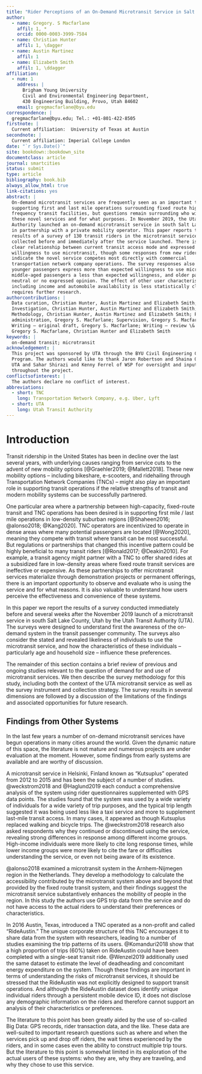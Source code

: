 ```yaml
---
title: "Rider Perceptions of an On-Demand Microtransit Service in Salt Lake County, Utah"
author:
  - name: Gregory. S Macfarlane
    affil: 1, *
    orcid: 0000-0003-3999-7584
  - name: Christian Hunter
    affil: 1, \dagger
  - name: Austin Martinez
    affil: 1
  - name: Elizabeth Smith
    affil: 1, \ddagger
affiliation:
  - num: 1
    address: |
      Brigham Young University
      Civil and Environmental Engineering Department, 
      430 Engineering Building, Provo, Utah 84602
    email: gregmacfarlane@byu.edu
correspondence: |
  gregmacfarlane@byu.edu; Tel.: +01-801-422-8505
firstnote: |
  Current affiliation:  University of Texas at Austin
secondnote: |
  Current affiliation: Imperial College London
date: "`r Sys.Date()`"
site: bookdown::bookdown_site
documentclass: article
journal: smartcities
status: submit
type: article
bibliography: book.bib
always_allow_html: true
link-citations: yes
abstract: |
  On-demand microtransit services are frequently seen as an important tool in
  supporting first and last mile operations surrounding fixed route high
  frequency transit facilities, but questions remain surrounding who will use
  these novel services and for what purposes. In November 2019, the Utah Transit
  Authority launched an on-demand microtransit service in south Salt Lake County
  in partnership with a private mobility operator. This paper reports the
  results of a survey of 130 transit riders in the microtransit service area
  collected before and immediately after the service launched. There is not a
  clear relationship between current transit access mode and expressed
  willingness to use microtransit, though some responses from new riders
  indicate the novel service competes most directly with commercial
  transportation network company operations. The survey responses also reveal
  younger passengers express more than expected willingness to use microtransit,
  middle-aged passengers a less than expected willingness, and older passengers
  neutral or no expressed opinion. The effect of other user characteristics
  including income and automobile availability is less statistically clear and
  requires further research.
authorcontributions: |
  Data curation, Christian Hunter, Austin Martinez and Elizabeth Smith;
  Investigation, Christian Hunter, Austin Martinez and Elizabeth Smith;
  Methodology, Christian Hunter, Austin Martinez and Elizabeth Smith; Project
  administration, Gregory S. Macfarlane; Supervision, Gregory S. Macfarlane;
  Writing – original draft, Gregory S. Macfarlane; Writing – review \& editing,
  Gregory S. Macfarlane, Christian Hunter and Elizabeth Smith
keywords: |
  on-demand transit; microtransit
acknowledgement: |
  This project was sponsored by UTA through the BYU Civil Engineering Capstone
  Program. The authors would like to thank Jaron Robertson and Shaina Quinn of
  UTA and Sahar Shirazi and Kenny Ferrel of WSP for oversight and input
  throughout the project.
conflictsofinterest: |
  The authors declare no conflict of interest.
abbreviations:
  - short: TNC
    long: Transportation Network Company, e.g. Uber, Lyft
  - short: UTA
    long: Utah Transit Authority
---
```


# Introduction {#intro}


Transit ridership in the United States has been in decline over the last several
years, with underlying causes ranging from service cuts to the advent of new
mobility options [@Graehler2019; @Mallett2018]. These new mobility options –
including bikeshare, e-scooters, and ridehailing through Transportation Network
Companies (TNCs) – might also play an important role in supporting transit
operations if the relative strengths of transit and modern mobility systems can
be successfully partnered.

One particular area where a partnership between high-capacity, fixed-route
transit and TNC operations has been desired is in supporting first mile / last
mile operations in low-density suburban regions [@Shaheen2016; @alonso2018;
@Kang2020]. TNC operators are incentivized to operate in dense areas where many
potential passengers are located [@Wong2020], meaning they compete with transit
where transit can be most successful. But regulations or partnerships that
changed this incentive pattern could be highly beneficial to many transit riders
[@Ronald2017; @Deakin2010]. For example, a transit agency might partner with a
TNC to offer shared rides at a subsidized fare in low-density areas where fixed
route transit services are ineffective or expensive. As these partnerships to
offer microtransit services materialize through demonstration projects or
permanent offerings, there is an important opportunity to observe and evaluate
who is using the service and for what reasons. It is also valuable to understand
how users perceive the effectiveness and convenience of these systems.

In this paper we report the results of a survey conducted immediately before and
several weeks after the November 2019 launch of a microtransit service in south
Salt Lake County, Utah by the Utah Transit Authority (UTA). The surveys were
designed to understand first the awareness of the on-demand system in the
transit passenger community. The surveys also consider the stated and revealed
likeliness of individuals to use the microtransit service, and how the
characteristics of these individuals – particularly age and household size –
influence these preferences.

The remainder of this section contains a brief review of previous and ongoing
studies relevant to the question of demand for and use of microtransit services.
We then describe the survey methodology for this study, including both the
context of the UTA microtransit service as well as the survey instrument and
collection strategy. The survey results in several dimensions are followed by a
discussion of the limitations of the findings and associated opportunities for
future research.


## Findings from Other Systems

In the last few years a number of on-demand microtransit services have begun
operations in many cities around the world. Given the dynamic nature of this
space, the literature is not mature and numerous projects are under evaluation
at the moment. However, some findings from early systems are available and are
worthy of discussion.

A microtransit service in Helsinki, Finland known as “Kutsuplus” operated from
2012 to 2015 and has been the subject of a number of studies. @weckstrom2018 and
@Haglund2019 each conduct a comprehensive analysis of the system using rider
questionnaires supplemented with GPS data points. The studies found that the
system was used by a wide variety of individuals for a wide variety of trip
purposes, and the typical trip length suggested it was being used less like a
taxi service and more to supplement last-mile transit access. In many cases, it
appeared as though Kutsuplus replaced walking and bicycle trips. The
@weckstrom2018 research also asked respondents why they continued or
discontinued using the service, revealing strong differences in response among
different income groups. High-income individuals were more likely to cite long
response times, while lower income groups were more likely to cite the fare or
difficulties understanding the service, or even not being aware of its
existence.

@alonso2018 examined a microtransit system in the Arnhem-Nijmegen region in the
Netherlands. They develop a methodology to calculate the accessibility
contributed by the microtransit system above and beyond that provided by the
fixed route transit system, and their findings suggest the microtransit
service substantively enhances the mobility of people in the region. In this
study the authors use GPS trip data from the service and do not have access to
the actual riders to understand their preferences or characteristics.

In 2016 Austin, Texas, introduced a TNC operated as a non-profit and called
“RideAustin.” The unique corporate structure of this TNC encourages it to share
data from the system with researchers, leading to a number of studies examining
the trip patterns of its users. @Komanduri2018 show that a high proportion of
trips (60\%) taken on RideAustin could have been completed with a single-seat
transit ride. @Wenzel2019 additionally used the same dataset to estimate the
level of deadheading and concomitant energy expenditure on the system. Though
these findings are important in terms of understanding the risks of microtransit
services, it should be stressed that the RideAustin was not explicitly designed
to support transit operations. And although the RideAustin dataset does identify
unique individual riders through a persistent mobile device ID, it does not
disclose any demographic information on the riders and therefore cannot support
an analysis of their characteristics or preferences.

The literature to this point has been greatly aided by the use of so-called Big
Data: GPS records, rider transaction data, and the like. These data are
well-suited to important research questions such as where and when the services
pick up and drop off riders, the wait times experienced by the riders, and in
some cases even the ability to construct multiple trip tours. But the literature
to this point is somewhat limited in its exploration of the actual users of
these systems: who they are, why they are traveling, and why they chose to use
this service. \DIFadd{This information is critical when planning and forecasting the
potential success or failure of these systems, in contrast to reporting observed
service characteristics in a service already in operation. In this paper, we
present the results of a rider survey designed to answer these questions in the
periods immediately before and after the launch of this kind of system.}